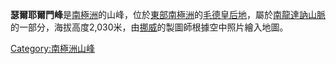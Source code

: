 {{coord|71|48|S|26|28|E|display=title}}

'''瑟爾耶爾門峰'''是[[南極洲|南極洲]]的山峰，位於[[東部南極洲|東部南極洲]]的[[毛德皇后地|毛德皇后地]]，屬於[[南龍達訥山脈|南龍達訥山脈]]的一部分，海拔高度2,030米，由[[挪威|挪威]]的製圖師根據空中照片繪入地圖。

{{Antarctica-geo-stub}}
[[Category:南極洲山峰|Category:南極洲山峰]]
